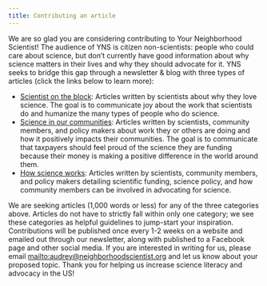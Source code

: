 ```yaml
---
title: Contributing an article
---
```


We are so glad you are considering contributing to Your Neighborhood Scientist!
The audience of YNS is citizen non-scientists: people who could care about
science, but don't currently have good information about why science matters in
their lives and why they should advocate for it. YNS seeks to bridge this gap
through a newsletter & blog with three types of articles (click the links below to learn more):

- [Scientist on the block](guidelines/scientist-on-the-block.qmd): Articles written by scientists about why they love science. The goal is to communicate joy about the work that scientists do and humanize the many types of people who do science.
- [Science in our communities](guidelines/science-in-our-communities.qmd): Articles written by scientists, community members, and policy makers about work they or others are doing and how it positively impacts their communities. The goal is to communicate that taxpayers should feel proud of the science they are funding because their money is making a positive difference in the world around them.
- [How science works](guidelines/how-science-works.qmd): Articles written by scientists, community members, and policy makers detailing scientific funding, science policy, and how community members can be involved in advocating for science.

We are seeking articles (1,000 words or less) for any of the three categories
above. Articles do not have to strictly fall within only one category; we see
these categories as helpful guidelines to jump-start your inspiration.
Contributions will be published once every 1-2 weeks on a website and emailed
out through our newsletter, along with published to a Facebook page and other
social media. If you are interested in writing for us, please email
<mailto:audrey@neighborhoodscientist.org> and let us know about your proposed
topic. Thank you for helping us increase science literacy and advocacy in the
US!
